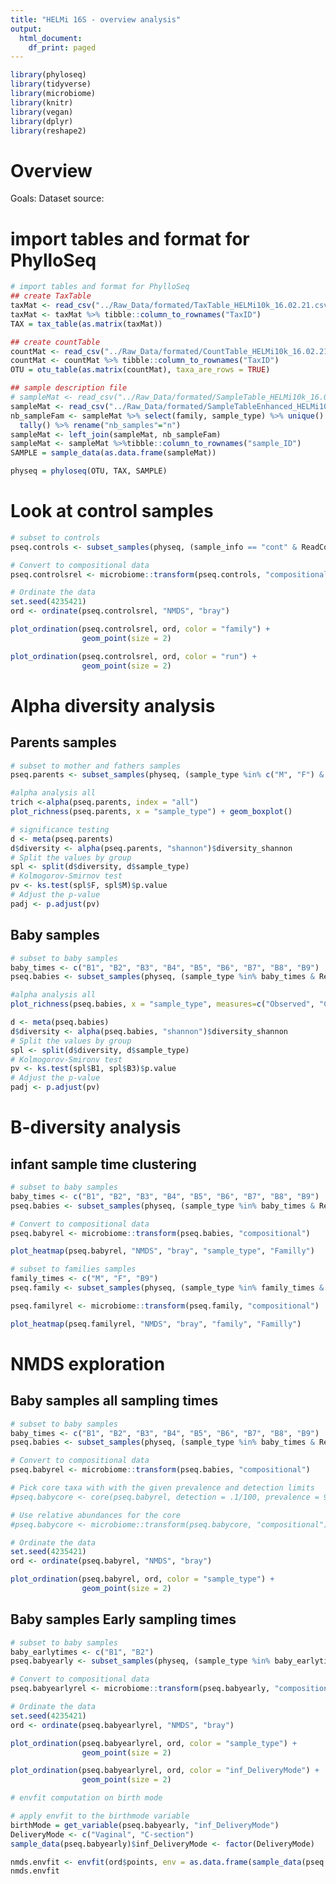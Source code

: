 ```yaml
---
title: "HELMi 16S - overview analysis"
output:
  html_document:
    df_print: paged
---
```


```r
library(phyloseq)
library(tidyverse)
library(microbiome)
library(knitr)
library(vegan)
library(dplyr)
library(reshape2)
```

# Overview

Goals:
Dataset source: 

# import tables and format for PhylloSeq

```r

# import tables and format for PhylloSeq
## create TaxTable
taxMat <- read_csv("../Raw_Data/formated/TaxTable_HELMi10k_16.02.21.csv") 
taxMat <- taxMat %>% tibble::column_to_rownames("TaxID")
TAX = tax_table(as.matrix(taxMat))

## create countTable
countMat <- read_csv("../Raw_Data/formated/CountTable_HELMi10k_16.02.21.csv")
countMat <- countMat %>% tibble::column_to_rownames("TaxID") 
OTU = otu_table(as.matrix(countMat), taxa_are_rows = TRUE)

## sample description file 
# sampleMat <- read_csv("../Raw_Data/formated/SampleTable_HELMi10k_16.02.21.csv")
sampleMat <- read_csv("../Raw_Data/formated/SampleTableEnhanced_HELMi10k_16.02.21.csv") 
nb_sampleFam <- sampleMat %>% select(family, sample_type) %>% unique() %>% group_by(family) %>%
  tally() %>% rename("nb_samples"="n")
sampleMat <- left_join(sampleMat, nb_sampleFam)
sampleMat <- sampleMat %>%tibble::column_to_rownames("sample_ID")
SAMPLE = sample_data(as.data.frame(sampleMat))

physeq = phyloseq(OTU, TAX, SAMPLE)

```

# Look at control samples

```r
# subset to controls
pseq.controls <- subset_samples(physeq, (sample_info == "cont" & ReadCount>100000))

# Convert to compositional data
pseq.controlsrel <- microbiome::transform(pseq.controls, "compositional")

# Ordinate the data
set.seed(4235421)
ord <- ordinate(pseq.controlsrel, "NMDS", "bray")

plot_ordination(pseq.controlsrel, ord, color = "family") +
                geom_point(size = 2)

plot_ordination(pseq.controlsrel, ord, color = "run") +
                geom_point(size = 2)

```
# Alpha diversity analysis

## Parents samples

```r
# subset to mother and fathers samples
pseq.parents <- subset_samples(physeq, (sample_type %in% c("M", "F") & ReadCount>100000))

#alpha analysis all
trich <-alpha(pseq.parents, index = "all")
plot_richness(pseq.parents, x = "sample_type") + geom_boxplot()

# significance testing
d <- meta(pseq.parents)
d$diversity <- alpha(pseq.parents, "shannon")$diversity_shannon
# Split the values by group
spl <- split(d$diversity, d$sample_type)
# Kolmogorov-Smirnov test
pv <- ks.test(spl$F, spl$M)$p.value
# Adjust the p-value
padj <- p.adjust(pv)

```

## Baby samples

```r
# subset to baby samples
baby_times <- c("B1", "B2", "B3", "B4", "B5", "B6", "B7", "B8", "B9")
pseq.babies <- subset_samples(physeq, (sample_type %in% baby_times & ReadCount>100000))

#alpha analysis all
plot_richness(pseq.babies, x = "sample_type", measures=c("Observed", "Chao1", "Shannon", "Simpson")) + geom_boxplot()

d <- meta(pseq.babies)
d$diversity <- alpha(pseq.babies, "shannon")$diversity_shannon
# Split the values by group
spl <- split(d$diversity, d$sample_type)
# Kolmogorov-Smironv test
pv <- ks.test(spl$B1, spl$B3)$p.value
# Adjust the p-value
padj <- p.adjust(pv)

```

# B-diversity analysis

## infant sample time clustering

```r
# subset to baby samples
baby_times <- c("B1", "B2", "B3", "B4", "B5", "B6", "B7", "B8", "B9")
pseq.babies <- subset_samples(physeq, (sample_type %in% baby_times & ReadCount>100000))

# Convert to compositional data
pseq.babyrel <- microbiome::transform(pseq.babies, "compositional")

plot_heatmap(pseq.babyrel, "NMDS", "bray", "sample_type", "Familly")

```

```r
# subset to families samples
family_times <- c("M", "F", "B9")
pseq.family <- subset_samples(physeq, (sample_type %in% family_times & ReadCount>100000 & nb_samples==10))

pseq.familyrel <- microbiome::transform(pseq.family, "compositional")

plot_heatmap(pseq.familyrel, "NMDS", "bray", "family", "Familly")

```



# NMDS exploration

## Baby samples all sampling times

```r
# subset to baby samples
baby_times <- c("B1", "B2", "B3", "B4", "B5", "B6", "B7", "B8", "B9")
pseq.babies <- subset_samples(physeq, (sample_type %in% baby_times & ReadCount>100000))

# Convert to compositional data
pseq.babyrel <- microbiome::transform(pseq.babies, "compositional")

# Pick core taxa with with the given prevalence and detection limits
#pseq.babycore <- core(pseq.babyrel, detection = .1/100, prevalence = 90/100)

# Use relative abundances for the core
#pseq.babycore <- microbiome::transform(pseq.babycore, "compositional")

# Ordinate the data
set.seed(4235421)
ord <- ordinate(pseq.babyrel, "NMDS", "bray")

plot_ordination(pseq.babyrel, ord, color = "sample_type") +
                geom_point(size = 2)
```


## Baby samples Early sampling times

```r
# subset to baby samples
baby_earlytimes <- c("B1", "B2")
pseq.babyearly <- subset_samples(physeq, (sample_type %in% baby_earlytimes & ReadCount>100000))

# Convert to compositional data
pseq.babyearlyrel <- microbiome::transform(pseq.babyearly, "compositional")

# Ordinate the data
set.seed(4235421)
ord <- ordinate(pseq.babyearlyrel, "NMDS", "bray")

plot_ordination(pseq.babyearlyrel, ord, color = "sample_type") +
                geom_point(size = 2)

plot_ordination(pseq.babyearlyrel, ord, color = "inf_DeliveryMode") +
                geom_point(size = 2)
```

```r
# envfit computation on birth mode

# apply envfit to the birthmode variable
birthMode = get_variable(pseq.babyearly, "inf_DeliveryMode")
DeliveryMode <- c("Vaginal", "C-section")
sample_data(pseq.babyearly)$inf_DeliveryMode <- factor(DeliveryMode)

nmds.envfit <- envfit(ord$points, env = as.data.frame(sample_data(pseq.babyearly)$inf_DeliveryMode), perm = 999) #standard envfit
nmds.envfit


```





